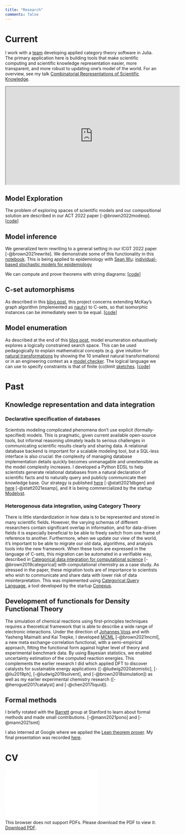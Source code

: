 ```yaml
---
title: "Research"
comments: false
---
```


# Current
I work with a [team](https://www.algebraicjulia.org/) developing applied category theory software in Julia. The primary application here is building tools that make scientific computing and scientific knowledge representation easier, more transparent, and more robust to updating one's model of the world. For an overview, see my talk [Combinatorial Representations of Scientific Knowledge](https://www.youtube.com/watch?v=vJRAw8USmYs).


<iframe width="560" height="315" src="https://www.youtube.com/embed/vJRAw8USmYs"></iframe>

## Model Exploration
The problem of exploring spaces of scientific models and our compositional solution are described in our ACT 2022 paper [-@brown2022modexp]. [[code](https://github.com/kris-brown/ModelExploration.jl)]

## Model inference
We generalized term rewriting to a general setting in our ICGT 2022 paper [-@brown2021rewrite]. We demonstrate some of this functionality in this [notebook](https://nbviewer.org/github/kris-brown/Computational-Category-Theoretic-Rewriting/blob/main/Computational_Category_Theoretic_Rewriting.ipynb). This is being applied to epidemiology with [Sean Wu](https://slwu89.github.io/): [individual-based stochastic models for epidemiology](https://github.com/slwu89/IndividualRewrite)

We can compute and prove theorems with string diagrams: [[code](https://github.com/AlgebraicJulia/GraphicalLinearAlgebra)]

## C-set automorphisms
As described in this [blog post](https://www.algebraicjulia.org/blog/post/2022/01/cset-automorphisms/), this project concerns extending McKay's graph algorithm (implemented as [nauty](https://pallini.di.uniroma1.it/)) to C-sets, so that isomorphic instances can be immediately seen to be equal. [[code](https://github.com/AlgebraicJulia/CSetAutomorphisms.jl)]

## Model enumeration
 As described at the end of this [blog post](https://62b383e20eb7802fe1b2d124--algebraicjuliablog.netlify.app/post/2022/06/chase/#model_enumeration), model enumeration exhaustively explores a logically constrained search space. This can be used pedagogically to explain mathematical concepts (e.g. give intuition for [natural transformations](https://www.math3ma.com/blog/what-is-a-natural-transformation) by showing the 10 smallest natural transformations) or in an engineering context as a [model checker](https://en.wikipedia.org/wiki/Model_checking). The logical language we can use to specify constraints is that of finite (co)limit [sketches](https://ncatlab.org/nlab/show/sketch). [[code](https://github.com/kris-brown/ModelEnumeration.jl)]


# Past
## Knowledge representation and data integration

### Declarative specification of databases
Scientists modeling complicated phenomena don't use explicit (formally-specified) models. This is pragmatic, given current available open-source tools, but informal reasoning ulimately leads to serious challenges in communicating scientific results clearly and sharing data. A relational database backend is important for a scalable modeling tool, but a SQL-less interface is also crucial: the complexity of managing database implementation details quickly becomes unmanagable and unextensible as the model complexity increases. I developed a Python EDSL to help scientists generate relational databases from a natural declaration of scientific facts and to naturally query and publicly communicate their knowledge base. Our strategy is published [here](https://chemrxiv.org/engage/chemrxiv/article-details/61035b88171fc78221b9a9cd) [-@statt2021dbgen] and [here](https://chemrxiv.org/engage/chemrxiv/article-details/60c73cbf842e650956db1678) [-@statt2021esamp], and it is being commercialized by the startup [Modelyst](https://www.modelyst.com/).

### Heterogenous data integration, using Category Theory

There is little standardization in how data is to be represented and stored in many scientific fields. However, the varying schemas of different researchers contain significant overlap in information, and for data-driven fields it is especially beneficial to be able to freely switch from one frame of reference to another.
 Furthermore, when we update our view of the world, it's important to be able to migrate our old data, algorithms, and analysis tools into the new framework. When these tools are expressed in the language of C-sets, this migration can be automated in a verifiable way, described in [Categorical data integration for computational science
](https://www.sciencedirect.com/science/article/pii/S0927025619302046) [-@brown2019categorical] with computational chemistry as a case study. As stressed in the paper, these migration tools are of importance to scientists who wish to communicate and share data with lower risk of data misinterpretation. This was implemented using [Categorical Query Language](https://conexus.com/data-warehousing-with-cql/), a tool developed by the startup [Conexus](https://conexus.com).


## Development of functionals for Density Functional Theory

The simulation of chemical reactions using first-principles techniques requires a theoretical framework that is able to describe a wide range of electronic interactions. Under the direction of [Johannes Voss](http://www.slac.stanford.edu/~vossj/project/xc-functionals/) and with Yasheng Maimaiti and Kai Trepke, I developed [MCML](https://onlinelibrary.wiley.com/doi/10.1002/jcc.26732) [-@brown2021mcml], a new meta exchange-correlation functional, with a semi-empirical approach, fitting the functional form against higher level of theory and experimental benchmark data. By using Bayesian statistics, we enabled uncertainty estimation of the computed reaction energies. This complements the earlier research I did which applied DFT to discover catalysts for sustainable energy applications ([-@ludwig2020atomistic], [-@liu2019ph], [-@ludwig2019solvent], and [-@brown2018simulation]) as well as my earlier experimental chemistry research ([-@heroguel2017catalyst] and [-@chen2017liquid]).

## Formal methods

I briefly rotated with the [Barrett](https://theory.stanford.edu/~barrett) group at Stanford to learn about formal methods and made small contributions. [-@mann2021pono] and [-@mann2021smt]

I also interned at Google where we applied the [Lean theorem prover](https://leanprover-community.github.io/index.html). My final presentation was recorded [here](https://youtu.be/gj3XD8gK0Ho).

# CV

<object data="../images/cv.pdf" type="application/pdf" width="700px" height="700px">
    <embed src="../images/cv.pdf">
        <p>This browser does not support PDFs. Please download the PDF to view it: <a href="../images/cv.pdf">Download PDF</a>.</p>
    </embed>
</object>
